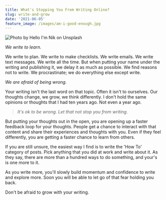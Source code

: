 ```yaml
---
title: What's Stopping You From Writing Online?
slug: write-and-grow
date: '2021-06-05'
feature_image: /images/am-i-good-enough.jpg
---
```

![Photo by Hello I'm Nik on Unsplash](/images/am-i-good-enough.jpg)

_We write to learn._

We write to plan. We write to make checklists. We write emails. We write text messages. We write all the time. But when putting your name under the writing and publishing it, we delay it as much as possible. We find reasons not to write. We procrastinate; we do everything else except write.

_We are afraid of being wrong._

Your writing isn't the last word on that topic. Often it isn't to ourselves. Our thoughts change, we grow, we think differently. I don't hold the same opinions or thoughts that I had ten years ago. Not even a year ago.

> _It's ok to be wrong. Let that not stop you from writing._

But putting your thoughts out in the open, you are opening up a faster feedback loop for your thoughts. People get a chance to interact with that content and share their experiences and thoughts with you. Even if they feel differently, you are getting a faster chance to learn from others.

If you are still unsure, the easiest way I find is to write the 'How To' category of posts. Pick anything that you did at work and write about it. As they say, there are more than a hundred ways to do something, and your's is one more to it.

As you write more, you'll slowly build momentum and confidence to write and explore more. Soon you will be able to let go of that fear holding you back.

Don't be afraid to grow with your writing.
